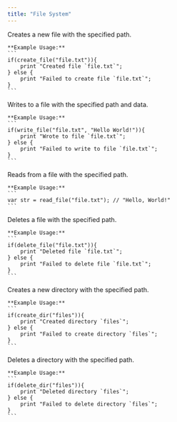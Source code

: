 ```yaml
---
title: "File System"
---
```



<CardGrid stagger>
<Card title="create_file( string ) bool">
    Creates a new file with the specified path.

    **Example Usage:**
    ```
    if(create_file("file.txt")){
        print "Created file `file.txt`";
    } else {
        print "Failed to create file `file.txt`";
    }
    ```
</Card>

<Card title="write_file( string, string ) bool">
    Writes to a file with the specified path and data.

    **Example Usage:**
    ```
    if(write_file("file.txt", "Hello World!")){
        print "Wrote to file `file.txt`";
    } else {
        print "Failed to write to file `file.txt`";
    }
    ```
</Card>

<Card title="read_file( string ) string">
    Reads from a file with the specified path.

    **Example Usage:**
    ```
    var str = read_file("file.txt"); // "Hello, World!"
    ```
</Card>

<Card title="delete_file( string ) bool">
    Deletes a file with the specified path.

    **Example Usage:**
    ```
    if(delete_file("file.txt")){
        print "Deleted file `file.txt`";
    } else {
        print "Failed to delete file `file.txt`";
    }
    ```
</Card>

<Card title="create_dir( string ) bool">
    Creates a new directory with the specified path.

    **Example Usage:**
    ```
    if(create_dir("files")){
        print "Created directory `files`";
    } else {
        print "Failed to create directory `files`";
    }
    ```
</Card>

<Card title="delete_dir( string ) bool">
    Deletes a directory with the specified path.

    **Example Usage:**
    ```
    if(delete_dir("files")){
        print "Deleted directory `files`";
    } else {
        print "Failed to delete directory `files`";
    }
    ```
</Card>

</CardGrid>
